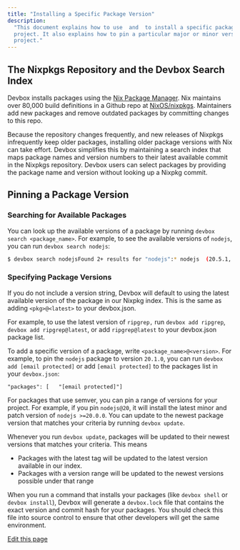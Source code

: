 ```yaml
---
title: "Installing a Specific Package Version"
description:
  "This document explains how to use  and  to install a specific package version in your Devbox
  project. It also explains how to pin a particular major or minor version for the package in your
  project."
---
```


## The Nixpkgs Repository and the Devbox Search Index[​](#the-nixpkgs-repository-and-the-devbox-search-index "Direct link to The Nixpkgs Repository and the Devbox Search Index")

Devbox installs packages using the [Nix Package Manager](https://nixos.org). Nix maintains over
80,000 build definitions in a Github repo at [NixOS/nixpkgs](https://github.com/NixOS/nixpkgs).
Maintainers add new packages and remove outdated packages by committing changes to this repo.

Because the repository changes frequently, and new releases of Nixpkgs infrequently keep older
packages, installing older package versions with Nix can take effort. Devbox simplifies this by
maintaining a search index that maps package names and version numbers to their latest available
commit in the Nixpkgs repository. Devbox users can select packages by providing the package name and
version without looking up a Nixpkg commit.

## Pinning a Package Version[​](#pinning-a-package-version "Direct link to Pinning a Package Version")

### Searching for Available Packages[​](#searching-for-available-packages "Direct link to Searching for Available Packages")

You can look up the available versions of a package by running `devbox search <package_name>`. For
example, to see the available versions of `nodejs`, you can run `devbox search nodejs`:

```bash
$ devbox search nodejsFound 2+ results for "nodejs":* nodejs  (20.5.1, 20.5.0, 20.4.0, 20.3.1, 20.3.0, 20.2.0, 20.1.0, 20.0.0, 19.9.0, 19.8.1)* nodejs-slim  (20.5.1, 20.5.0, 20.4.0, 20.3.1, 20.3.0, 20.2.0, 20.1.0, 20.0.0, 19.9.0, 19.8.1)Warning: Showing top 10 results and truncated versions. Use --show-all to show all.
```

### Specifying Package Versions[​](#specifying-package-versions "Direct link to Specifying Package Versions")

If you do not include a version string, Devbox will default to using the latest available version of
the package in our Nixpkg index. This is the same as adding `<pkg>@<latest>` to your devbox.json.

For example, to use the latest version of `ripgrep,` run `devbox add ripgrep`,
`devbox add ripgrep@latest`, or add `ripgrep@latest` to your devbox.json package list.

To add a specific version of a package, write `<package_name>@<version>`. For example, to pin the
`nodejs` package to version `20.1.0`, you can run `devbox add [email protected]` or add
`[email protected]` to the packages list in your `devbox.json`:

```
"packages": [	"[email protected]"]
```

For packages that use semver, you can pin a range of versions for your project. For example, if you
pin `nodejs@20`, it will install the latest minor and patch version of `nodejs >=20.0.0`. You can
update to the newest package version that matches your criteria by running `devbox update`.

Whenever you run `devbox update`, packages will be updated to their newest versions that matches
your criteria. This means

- Packages with the latest tag will be updated to the latest version available in our index.
- Packages with a version range will be updated to the newest versions possible under that range

When you run a command that installs your packages (like `devbox shell` or `devbox install`), Devbox
will generate a `devbox.lock` file that contains the exact version and commit hash for your
packages. You should check this file into source control to ensure that other developers will get
the same environment.

[Edit this page](https://github.com/jetify-com/devbox/tree/main/docs/app/docs/guides/pinning_packages.md)
